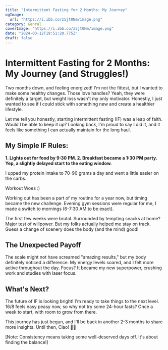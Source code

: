 ```yaml
---
title: "Intermittent Fasting for 2 Months: My Journey"
ogImage:
  url: "https://i.ibb.co/z5jt0Nm/image.png"
category: Genral
coverImage: "https://i.ibb.co/z5jt0Nm/image.png"
date: "2024-03-12T19:51:20.775Z"
draft: false
---
```


# Intermittent Fasting for 2 Months: My Journey (and Struggles!)

Two months down, and feeling energized!   I'm not the fittest, but I wanted to make some healthy changes.  Those love handles?   Yeah, they were definitely a target, but weight loss wasn't my only motivator.  Honestly, I just wanted to see if I could stick with something new and create a healthier lifestyle.

Let me tell you honestly, starting intermittent fasting (IF) was a leap of faith.  Would I be able to keep it up?   Looking back, I'm proud to say I did it, and it feels like something I can actually maintain for the long haul.

## My Simple IF Rules:
<b>
  1. Lights out for food by 9:30 PM. 
  2. Breakfast became a 1:30 PM party. Yep, a slightly delayed start to the eating window.
</b>

I upped my protein intake to 70-90 grams a day and went a little easier on the carbs.

Workout Woes :)

Working out has been a part of my routine for a year now, but timing became the new challenge.  Evening gym sessions were regular for me, I made a switch to mornings (6-7:30 AM to be exact).

The first few weeks were brutal.  Surrounded by tempting snacks at home?  Major test of willpower.  But my folks actually helped me stay on track.  Guess a change of scenery does the body (and the mind) good!

## The Unexpected Payoff

The scale might not have screamed "amazing results," but my body definitely noticed a difference.  My energy levels soared, and I felt more active throughout the day.  Focus?  It became my new superpower, crushing work and studies with laser focus.

## What's Next?

The future of IF is looking bright!  I'm ready to take things to the next level.  16/8 feels easy peasy now, so why not try some 24-hour fasts?  Once a week to start, with room to grow from there.

This journey has just begun, and I'll be back in another 2-3 months to share more insights. Until then, Ciao! 🌟🥂

[Note: Consistency means taking some well-deserved days off. It's about finding the balance!]